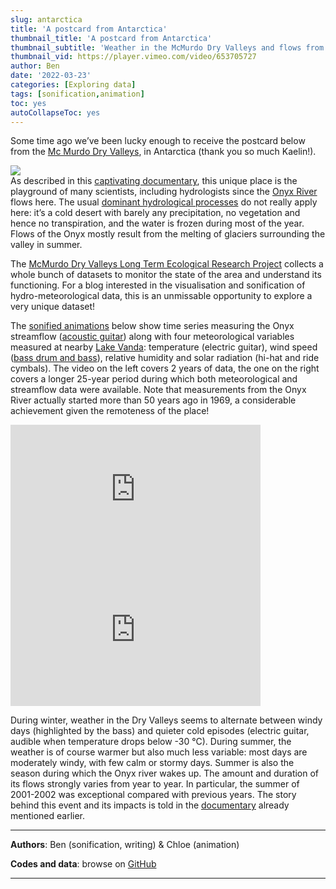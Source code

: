 ---
slug: antarctica
title: 'A postcard from Antarctica'
thumbnail_title: 'A postcard from Antarctica'
thumbnail_subtitle: 'Weather in the McMurdo Dry Valleys and flows from the Onyx river'
thumbnail_vid: https://player.vimeo.com/video/653705727
author: Ben
date: '2022-03-23'
categories: [Exploring data]
tags: [sonification,animation]
toc: yes
autoCollapseToc: yes
---

Some time ago we’ve been lucky enough to receive the postcard below from the [Mc Murdo Dry Valleys](https://goo.gl/maps/yvQDwEfQjVAzmVti6), in Antarctica (thank you so much Kaelin!).    

![](/img/postcard.png)    
As described in this [captivating documentary](https://methods.sciencefriday.com/the-continental-outlier), this unique place is the playground of many scientists, including hydrologists since the [Onyx River](https://aerialcollection.com/recherche/?q=Onyx) flows here. The usual [dominant hydrological processes](/blog/hydrology-basics-1) do not really apply here: it’s a cold desert with barely any precipitation, no vegetation and hence no transpiration, and the water is frozen during most of the year. Flows of the Onyx mostly result from the melting of glaciers surrounding the valley in summer.

The [McMurdo Dry Valleys Long Term Ecological Research Project](https://mcm.lternet.edu/) collects a whole bunch of datasets to monitor the state of the area and understand its functioning. For a blog interested in the visualisation and sonification of hydro-meteorological data, this is an unmissable opportunity to explore a very unique dataset!

The [sonified animations](/blog/sonification-intro) below show time series measuring the Onyx streamflow ([acoustic guitar](blog/sonification-pitch-volume-mapping)) along with four meteorological variables measured at nearby [Lake Vanda](https://en.wikipedia.org/wiki/Lake_Vanda): temperature (electric guitar), wind speed ([bass drum and bass](blog/sonification-sequencing)), relative humidity and solar radiation (hi-hat and ride cymbals). The video on the left covers 2 years of data, the one on the right covers a longer 25-year period during which both meteorological and streamflow data were available. Note that measurements from the Onyx River actually started more than 50 years ago in 1969, a considerable achievement given the remoteness of the place!

<iframe src="https://player.vimeo.com/video/653705727" top="0" width="400" height="225" frameborder="0" allowfullscreen="allowfullscreen"></iframe>

<iframe src="https://player.vimeo.com/video/653711453" top="0" width="400" height="225" frameborder="0" allowfullscreen="allowfullscreen"></iframe>

<p> </p>

During winter, weather in the Dry Valleys seems to alternate between windy days (highlighted by the bass) and quieter cold episodes (electric guitar, audible when temperature drops below -30 °C). During summer, the weather is of course warmer but also much less variable: most days are moderately windy, with few calm or stormy days. Summer is also the season during which the Onyx river wakes up. The amount and duration of its flows strongly varies from year to year. In particular, the summer of 2001-2002 was exceptional compared with previous years. The story behind this event and its impacts is told in the [documentary](https://methods.sciencefriday.com/the-continental-outlier) already mentioned earlier. 

---

**Authors**: Ben (sonification, writing) & Chloe (animation)    

**Codes and data**: browse on [GitHub](https://github.com/globXblog/scripts/tree/main/src/antarctica)

---


